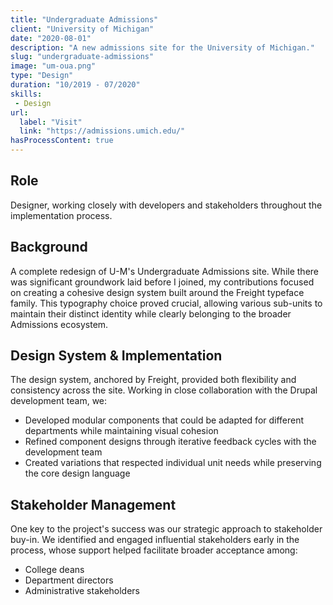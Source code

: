 ```yaml
---
title: "Undergraduate Admissions"
client: "University of Michigan"
date: "2020-08-01"
description: "A new admissions site for the University of Michigan."
slug: "undergraduate-admissions"
image: "um-oua.png"
type: "Design"
duration: "10/2019 - 07/2020"
skills:
 - Design
url:
  label: "Visit"
  link: "https://admissions.umich.edu/"
hasProcessContent: true
---
```


## Role

Designer, working closely with developers and stakeholders throughout the implementation process.

## Background

A complete redesign of U-M's Undergraduate Admissions site. While there was significant groundwork laid before I joined, my contributions focused on creating a cohesive design system built around the Freight typeface family. This typography choice proved crucial, allowing various sub-units to maintain their distinct identity while clearly belonging to the broader Admissions ecosystem.

## Design System & Implementation

The design system, anchored by Freight, provided both flexibility and consistency across the site. Working in close collaboration with the Drupal development team, we:

- Developed modular components that could be adapted for different departments while maintaining visual cohesion
- Refined component designs through iterative feedback cycles with the development team
- Created variations that respected individual unit needs while preserving the core design language

## Stakeholder Management

One key to the project's success was our strategic approach to stakeholder buy-in. We identified and engaged influential stakeholders early in the process, whose support helped facilitate broader acceptance among:
- College deans
- Department directors
- Administrative stakeholders
